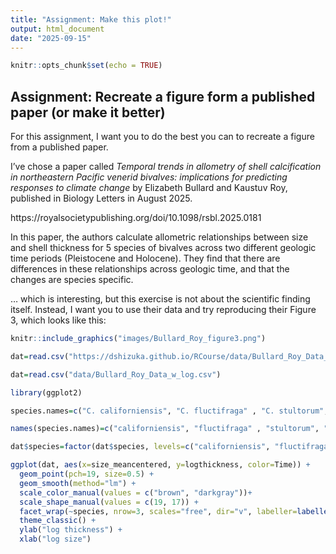 ```yaml
---
title: "Assignment: Make this plot!"
output: html_document
date: "2025-09-15"
---
```


```r
knitr::opts_chunk$set(echo = TRUE)
```

## Assignment: Recreate a figure form a published paper (or make it better)

For this assignment, I want you to do the best you can to recreate a figure from a published paper. 

I've chose a paper called *Temporal trends in allometry of shell calcification in northeastern Pacific venerid bivalves: implications for predicting responses to climate change* by Elizabeth Bullard and Kaustuv Roy, published in Biology Letters in August 2025. 

https://royalsocietypublishing.org/doi/10.1098/rsbl.2025.0181

In this paper, the authors calculate allometric relationships between size and shell thickness for 5 species of bivalves across two different geologic time periods (Pleistocene and Holocene). They find that there are differences in these relationships across geologic time, and that the changes are species specific. 

... which is interesting, but this exercise is not about the scientific finding itself. Instead, I want you to use their data and try reproducing their Figure 3, which looks like this:


```r
knitr::include_graphics("images/Bullard_Roy_figure3.png")
```
```r
dat=read.csv("https://dshizuka.github.io/RCourse/data/Bullard_Roy_Data_w_log.csv")
```

```r
dat=read.csv("data/Bullard_Roy_Data_w_log.csv")
```

```r
library(ggplot2)

species.names=c("C. californiensis", "C. fluctifraga" , "C. stultorum", "C. undatella", "C. staminea")

names(species.names)=c("californiensis", "fluctifraga" , "stultorum", "undatella", "staminea")

dat$species=factor(dat$species, levels=c("californiensis", "fluctifraga" , "stultorum", "undatella", "staminea"))

ggplot(dat, aes(x=size_meancentered, y=logthickness, color=Time)) +
  geom_point(pch=19, size=0.5) +
  geom_smooth(method="lm") +
  scale_color_manual(values = c("brown", "darkgray"))+
  scale_shape_manual(values = c(19, 17)) +
  facet_wrap(~species, nrow=3, scales="free", dir="v", labeller=labeller(species=species.names)) +
  theme_classic() +
  ylab("log thickness") +
  xlab("log size")
```
